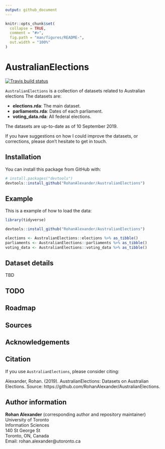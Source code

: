 ```yaml
---
output: github_document
---
```


<!-- README.md is generated from README.Rmd. Please edit that file -->

```r
knitr::opts_chunk$set(
  collapse = TRUE,
  comment = "#>",
  fig.path = "man/figures/README-",
  out.width = "100%"
)
```
# AustralianElections

<!-- badges: start -->
[![Travis build status](https://travis-ci.org/RohanAlexander/AustralianElections.svg?branch=master)](https://travis-ci.org/RohanAlexander/AustralianElections)
<!-- badges: end -->

`AustralianElections` is a collection of datasets related to Australian elections The datasets are:

* **elections.rda**: The main dataset.
* **parliaments.rda**: Dates of each parliament.
* **voting_data.rda**: All federal elections. 

The datasets are up-to-date as of 10 September 2019.

If you have suggestions on how I could improve the datasets, or corrections, please don't hesitate to get in touch.


## Installation

You can install this package from GitHub with:

``` r
# install.packages("devtools")
devtools::install_github("RohanAlexander/AustralianElections")
```

## Example

This is a example of how to load the data:

```r
library(tidyverse)

devtools::install_github("RohanAlexander/AustralianElections")

elections <- AustralianElections::elections %>% as_tibble()
parliaments <- AustralianElections::parliaments %>% as_tibble()
voting_data <- AustralianElections::voting_data %>% as_tibble()
```


## Dataset details

TBD

## TODO

## Roadmap



## Sources


## Acknowledgements


## Citation

If you use `AustralianElections`, please consider citing:

Alexander, Rohan. (2019). AustralianElections: Datasets on Australian Elections. Source: https://github.com/RohanAlexander/AustralianElections.

## Author information

**Rohan Alexander** (corresponding author and repository maintainer)  
University of Toronto  
Information Sciences  
140 St George St  
Toronto, ON, Canada  
Email: rohan.alexander@utoronto.ca

